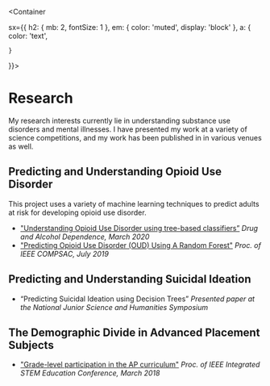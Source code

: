 
<Meta title="Research" />

<Container
  
  sx={{
    h2: { mb: 2, fontSize: 1 },
    em: { color: 'muted', display: 'block' },
    a: {
      color: 'text',
      
    }
  }}>

# Research


My research interests currently lie in understanding substance use disorders and mental illnesses. I have presented my work at a variety of science competitions, and my work has been published in in various venues as well.


## Predicting and Understanding Opioid Use Disorder

This project uses a variety of machine learning techniques to predict adults at risk for developing opioid use disorder.

- ["Understanding Opioid Use Disorder using tree-based classifiers”](https://doi.org/10.1016/j.drugalcdep.2020.107839)
  *Drug and Alcohol Dependence, March 2020*
- ["Predicting Opioid Use Disorder (OUD) Using A Random Forest"](https://doi.org/10.1109/COMPSAC.2019.00161)
  *Proc. of IEEE COMPSAC, July 2019*

## Predicting and Understanding Suicidal Ideation
- “Predicting Suicidal Ideation using Decision Trees”
  *Presented paper at the National Junior Science and Humanities Symposium*

## The Demographic Divide in Advanced Placement Subjects
- ["Grade-level participation in the AP curriculum"](https://doi.org/10.1109/ISECon.2018.8340512)
  *Proc. of IEEE Integrated STEM Education Conference, March 2018*

</Container>
